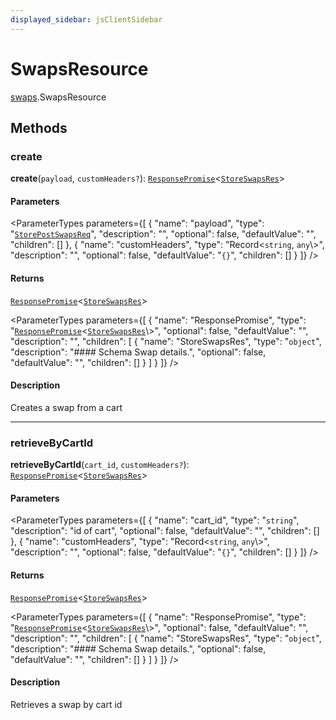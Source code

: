 ```yaml
---
displayed_sidebar: jsClientSidebar
---
```



# SwapsResource

[swaps](../../modules/swaps.mdx).SwapsResource

## Methods

### create

**create**(`payload`, `customHeaders?`): [`ResponsePromise`](../modules/swaps.internal.mdx#responsepromise)<[`StoreSwapsRes`](../../internal/modules/admin_discounts.internal.internal.mdx#storeswapsres)\>

#### Parameters

<ParameterTypes parameters={[
  {
    "name": "payload",
    "type": "[`StorePostSwapsReq`](../../internal/classes/admin_discounts.internal.internal.StorePostSwapsReq.mdx)",
    "description": "",
    "optional": false,
    "defaultValue": "",
    "children": []
  },
  {
    "name": "customHeaders",
    "type": "Record<`string`, `any`\\>",
    "description": "",
    "optional": false,
    "defaultValue": "`{}`",
    "children": []
  }
]} />

#### Returns

[`ResponsePromise`](../modules/swaps.internal.mdx#responsepromise)<[`StoreSwapsRes`](../../internal/modules/admin_discounts.internal.internal.mdx#storeswapsres)\>

<ParameterTypes parameters={[
  {
    "name": "ResponsePromise",
    "type": "[`ResponsePromise`](../modules/swaps.internal.mdx#responsepromise)<[`StoreSwapsRes`](../../internal/modules/admin_discounts.internal.internal.mdx#storeswapsres)\\>",
    "optional": false,
    "defaultValue": "",
    "description": "",
    "children": [
      {
        "name": "StoreSwapsRes",
        "type": "`object`",
        "description": "#### Schema Swap details.",
        "optional": false,
        "defaultValue": "",
        "children": []
      }
    ]
  }
]} />

#### Description

Creates a swap from a cart

___

### retrieveByCartId

**retrieveByCartId**(`cart_id`, `customHeaders?`): [`ResponsePromise`](../modules/swaps.internal.mdx#responsepromise)<[`StoreSwapsRes`](../../internal/modules/admin_discounts.internal.internal.mdx#storeswapsres)\>

#### Parameters

<ParameterTypes parameters={[
  {
    "name": "cart_id",
    "type": "`string`",
    "description": "id of cart",
    "optional": false,
    "defaultValue": "",
    "children": []
  },
  {
    "name": "customHeaders",
    "type": "Record<`string`, `any`\\>",
    "description": "",
    "optional": false,
    "defaultValue": "`{}`",
    "children": []
  }
]} />

#### Returns

[`ResponsePromise`](../modules/swaps.internal.mdx#responsepromise)<[`StoreSwapsRes`](../../internal/modules/admin_discounts.internal.internal.mdx#storeswapsres)\>

<ParameterTypes parameters={[
  {
    "name": "ResponsePromise",
    "type": "[`ResponsePromise`](../modules/swaps.internal.mdx#responsepromise)<[`StoreSwapsRes`](../../internal/modules/admin_discounts.internal.internal.mdx#storeswapsres)\\>",
    "optional": false,
    "defaultValue": "",
    "description": "",
    "children": [
      {
        "name": "StoreSwapsRes",
        "type": "`object`",
        "description": "#### Schema Swap details.",
        "optional": false,
        "defaultValue": "",
        "children": []
      }
    ]
  }
]} />

#### Description

Retrieves a swap by cart id

